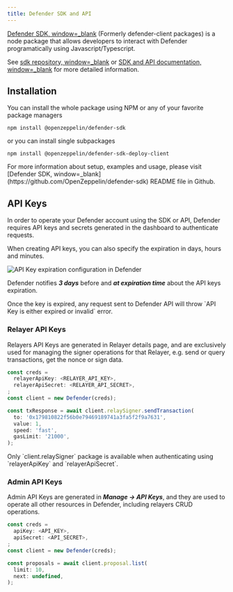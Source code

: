 ```yaml
---
title: Defender SDK and API
---
```


[Defender SDK, window=_blank](https://www.npmjs.com/package/@openzeppelin/defender-sdk) (Formerly defender-client packages) is a node package that allows developers to interact with Defender programatically using Javascript/Typescript.

See [sdk repository, window=_blank](https://github.com/OpenZeppelin/defender-sdk) or [SDK and API documentation, window=_blank](https://www.api-docs.defender.openzeppelin.com/) for more detailed information.

## Installation

You can install the whole package using NPM or any of your favorite package managers

```
npm install @openzeppelin/defender-sdk
```

or you can install single subpackages

```
npm install @openzeppelin/defender-sdk-deploy-client
```

<Callout>
For more information about setup, examples and usage, please visit [Defender SDK, window=_blank](https://github.com/OpenZeppelin/defender-sdk) README file in Github.
</Callout>

## API Keys

In order to operate your Defender account using the SDK or API, Defender requires API keys and secrets generated in the dashboard to authenticate requests. 

When creating API keys, you can also specify the expiration in days, hours and minutes.

![API Key expiration configuration in Defender](/defender/api-key-expiration-config.png)

Defender notifies ***3 days*** before and ***at expiration time*** about the API keys expiration. 

<Callout type='warn'>
Once the key is expired, any request sent to Defender API will throw `API Key is either expired or invalid` error.
</Callout>

### Relayer API Keys

Relayers API Keys are generated in Relayer details page, and are exclusively used for managing the signer operations for that Relayer, e.g. send or query transactions, get the nonce or sign data.

```js
const creds = 
  relayerApiKey: <RELAYER_API_KEY>,
  relayerApiSecret: <RELAYER_API_SECRET>,
;
const client = new Defender(creds);

const txResponse = await client.relaySigner.sendTransaction(
  to: '0x179810822f56b0e79469189741a3fa5f2f9a7631',
  value: 1,
  speed: 'fast',
  gasLimit: '21000',
);
```

<Callout>
Only `client.relaySigner` package is available when authenticating using `relayerApiKey` and `relayerApiSecret`.
</Callout>

### Admin API Keys

Admin API Keys are generated in ***Manage -> API Keys***, and they are used to operate all other resources in Defender, including relayers CRUD operations.
```js
const creds = 
  apiKey: <API_KEY>,
  apiSecret: <API_SECRET>,
;
const client = new Defender(creds);

const proposals = await client.proposal.list(
  limit: 10,
  next: undefined,
);
```
